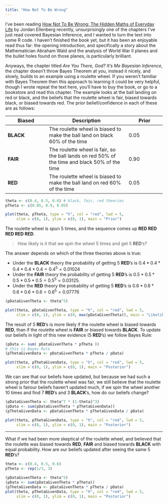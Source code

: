 ```yaml
---
title: "How Not To Be Wrong"
---
```


I've been reading [How Not To Be Wrong: The Hidden Maths of Everyday Life](http://www.amazon.co.uk/How-Not-Wrong-Hidden-Everyday/dp/071819604X/ref=sr_1_1?ie=UTF8&qid=1436045088&sr=8-1&keywords=how+not+to+be+wrong) by Jordan Ellenberg recently, unsurprisingly one of the chapters I've just read covered Bayesian Inference, and I wanted to turn the text into some R code.  I haven't finished the book yet, but it has been an enjoyable read thus far: the opening introduction, and specifically a story about the Mathematician Abraham Wald and the analysis of World War II planes and the bullet holes found on those planes, is particularly brilliant.

Anyways, the chapter titled _Are You There, God? It's Me Bayesian Inference_, the chapter doesn't throw Bayes Theorem at you, instead it nicely, and slowly, builds to an example using a roulette wheel.  If you weren't familiar with Bayes Theorem then this approach to learning it could be very helpful, though I wrote repeat the text here, you'll have to buy the book, or go to a bookstore and read this chapter.  The example looks at the ball landing on red or black, and the beliefs that the roulette wheel is fair, biased towards black, or biased towards red.  The prior belief/confidence in each of these are as follows:

Biased | Description | Prior
-------|-------------|------
**BLACK** | The roulette wheel is biased to make the ball land on black 60% of the time | 0.05
**FAIR** | The roulette wheel is fair, so the ball lands on red 50% of the time and black 50% of the time | 0.90
**RED**| The roulette wheel is biased to make the ball land on red 60% of the time | 0.05

```r
theta <- c(0.4, 0.5, 0.6) # black, fair, red theories
pTheta <- c(0.05, 0.9, 0.05)

plot(theta, pTheta, type = "h", col = "red", lwd = 5,
     xlim = c(0, 1), ylim = c(0, 1), main = "Prior")
```

The roulette wheel is spun 5 times, and the sequence comes up **RED RED RED RED RED**.  

> How likely is it that we spin the wheel 5 times and get 5 **RED**'s?

The answer depends on which of the three theories above is true:

* Under the **BLACK** theory the probability of getting 5 **RED**'s is $0.4 * 0.4 * 0.4 * 0.4 * 0.4 = 0.4^5 = 0.01024$
* Under the **FAIR** theory the probability of getting 5 **RED**'s is $0.5 * 0.5 * 0.5 * 0.5 * 0.5 = 0.5^5 = 0.03125$.
* Under the **RED** theory the probability of getting 5 **RED**'s is $0.6 * 0.6 * 0.6 * 0.6 * 0.6 = 0.6^5 = 0.07776$

```r
(pDataGivenTheta <- theta^5)

plot(theta, pDataGivenTheta, type = "h", col = "red", lwd = 5,
     xlim = c(0, 1), ylim = c(0, max(pDataGivenTheta)), main = "Likelihood")
```

The result of 5 **RED**'s is more likely if the roulette wheel is biased towards **RED**, than if the roulette wheel is **FAIR** or biased towards **BLACK**.  To update our beliefs in light of this new evidence (5 **RED**'s) we follow Bayes Rule:

```r
(pData <- sum( pDataGivenTheta * pTheta ))
# this is Bayes Rule
(pThetaGivenData <- pDataGivenTheta * pTheta / pData)

plot(theta, pThetaGivenData, type = "h", col = "red", lwd = 5,
     xlim = c(0, 1), ylim = c(0, 1), main = "Posterior")
```

We can see that our beliefs have updated, but because we had such a strong prior that the roulette wheel was fair, we still believe that the roulette wheel is fairour beliefs haven't updated much, if we spin the wheel another 10 times and find 7 **RED**'s and 3 **BLACK**'s, how do our beliefs change?

```r
(pDataGivenTheta <- theta^7 * (1-theta)^3)
(pData <- sum(pDataGivenTheta * pThetaGivenData))
(pThetaGivenData <- pDataGivenTheta * pThetaGivenData / pData)

plot(theta, pThetaGivenData, type = "h", col = "red", lwd = 5,
     xlim = c(0, 1), ylim = c(0, 1), main = "Posterior")
```

<hr>

What if we had been more skeptical of the roulette wheel, and believed that the roulette was biased towards **RED**, **FAIR** and biased towards **BLACK** with equal probability.  How are our beliefs updated after seeing the same 5 **RED**'s?

```r
theta <- c(0.4, 0.5, 0.6)
pTheta <- rep(1/3, 3)

(pDataGivenTheta <- theta^5)
(pData <- sum(pDataGivenTheta * pTheta))
(pThetaGivenData <- pDataGivenTheta * pTheta / pData)
plot(theta, pThetaGivenData, type = "h", col = "red", lwd = 5,
     xlim = c(0, 1), ylim = c(0, 1), main = "Posterior")
```
